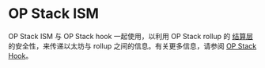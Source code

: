 # OP Stack ISM

OP Stack ISM 与 OP Stack hook 一起使用，以利用 OP Stack rollup 的 [结算层](https://stack.optimism.io/docs/understand/landscape/#execution) 的安全性，来传递以太坊与 rollup 之间的信息。有关更多信息，请参阅 [OP Stack Hook](/docs/reference/hooks/op-stack.mdx)。
